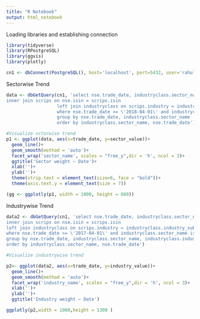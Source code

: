 ```yaml
---
title: "R Notebook"
output: html_notebook
---
```


Loading libraries and establishing connection
```r
library(tidyverse)
library(RPostgreSQL)
library(ggvis)
library(plotly)

cn1 <- dbConnect(PostgreSQL(), host='localhost', port=5432, user='rahul', password = 'postgres@123', dbname = 'data_science')

```
Sectorwise Trend
```r
data <- dbGetQuery(cn1, 'select nse.trade_date, industryclass.sector_name, sum(nse.close) as sector_value from nse
inner join scrips on nse.isin = scrips.isin
                   left join industryclass on scrips.industry = industryclass.industry_subgroup
                   where nse.trade_date >= \'2018-04-01\' and industryclass.sector_name is not NULL
                   group by nse.trade_date, industryclass.sector_name
                   order by industryclass.sector_name, nse.trade_date')

#Visualize sctorwise trend
p1 <- ggplot(data, aes(x=trade_date, y=sector_value))+
  geom_line()+
  geom_smooth(method = 'auto')+
  facet_wrap('sector_name', scales = "free_y",dir = 'h', ncol = 3)+
  ggtitle('Sector weight ~ Date')+
  xlab('')+
  ylab('')+
  theme(strip.text = element_text(size=6, face = "bold"))+
  theme(axis.text.y = element_text(size = 7))

(gg <- ggplotly(p1, width = 1000, height = 600))
```
Industrywise Trend
```r
data2 <- dbGetQuery(cn1, 'select nse.trade_date, industryclass.sector_name, industryclass.industry_name,sum(nse.close) as industry_value from nse
inner join scrips on nse.isin = scrips.isin
left join industryclass on scrips.industry = industryclass.industry_subgroup
where nse.trade_date >= \'2017-04-01\' and industryclass.sector_name is not NULL
group by nse.trade_date, industryclass.sector_name, industryclass.industry_name
order by industryclass.sector_name, nse.trade_date')

#Visualize industrywise trend

p2<- ggplot(data2, aes(x=trade_date, y=industry_value))+
  geom_line()+
  geom_smooth(method = 'auto')+
  facet_wrap('industry_name', scales = "free_y",dir = 'h', ncol = 3)+
  xlab('')+
  ylab('')+
  ggtitle('Industry weight ~ Date')

ggplotly(p2,width = 1000,height = 1300 )
```

